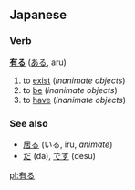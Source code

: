 ==Japanese==                                          
===Verb===
'''[[有]]る''' ([[ある]], aru)

# to [[exist]] (''inanimate objects'')
# to [[be]] (''inanimate objects'')
# to [[have]] (''inanimate objects'')

===See also===
*[[居る]] (いる, iru, ''animate'')
*[[だ]] (da), [[です]] (desu)

[[pl:有る]]